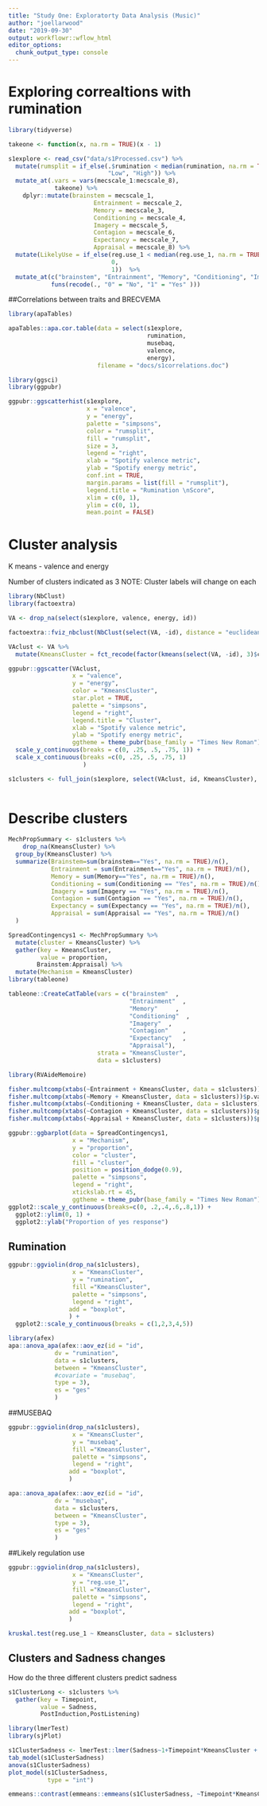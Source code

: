 ```yaml
---
title: "Study One: Exploratorty Data Analysis (Music)"
author: "joellarwood"
date: "2019-09-30"
output: workflowr::wflow_html
editor_options:
  chunk_output_type: console
---
```


 
# Exploring correaltions with rumination 

```r
library(tidyverse)

takeone <- function(x, na.rm = TRUE)(x - 1)

s1explore <- read_csv("data/s1Processed.csv") %>% 
  mutate(rumsplit = if_else(.$rumination < median(rumination, na.rm = TRUE), 
                            "Low", "High")) %>%   
  mutate_at(.vars = vars(mecscale_1:mecscale_8), 
             takeone) %>% 
    dplyr::mutate(brainstem = mecscale_1,
                        Entrainment = mecscale_2,
                        Memory = mecscale_3, 
                        Conditioning = mecscale_4,
                        Imagery = mecscale_5, 
                        Contagion = mecscale_6, 
                        Expectancy = mecscale_7,
                        Appraisal = mecscale_8) %>% 
  mutate(LikelyUse = if_else(reg.use_1 < median(reg.use_1, na.rm = TRUE), 
                             0, 
                             1))  %>% 
  mutate_at(c("brainstem", "Entrainment", "Memory", "Conditioning", "Imagery", "Contagion", "Expectancy", "Appraisal" ), 
            funs(recode(., "0" = "No", "1" = "Yes" )))
```

##Correlations between traits and BRECVEMA 

```r

library(apaTables)

apaTables::apa.cor.table(data = select(s1explore, 
                                       rumination, 
                                       musebaq, 
                                       valence, 
                                       energy), 
                         filename = "docs/s1correlations.doc")

```


```r

library(ggsci)
library(ggpubr)

ggpubr::ggscatterhist(s1explore,
                      x = "valence",
                      y = "energy",
                      palette = "simpsons",
                      color = "rumsplit",
                      fill = "rumsplit",
                      size = 3,
                      legend = "right",
                      xlab = "Spotify valence metric",
                      ylab = "Spotify energy metric",
                      conf.int = TRUE,
                      margin.params = list(fill = "rumsplit"),
                      legend.title = "Rumination \nScore",
                      xlim = c(0, 1),
                      ylim = c(0, 1),
                      mean.point = FALSE) 

```

# Cluster analysis 

K means - valence and energy

Number of clusters indicated as 3
NOTE: Cluster labels will change on each
```r
library(NbClust)
library(factoextra)

VA <- drop_na(select(s1explore, valence, energy, id))

factoextra::fviz_nbclust(NbClust(select(VA, -id), distance = "euclidean", method = "kmeans")) + theme_minimal() + ggtitle("NbClust's optimal number of clusters")

VAclust <- VA %>% 
  mutate(KmeansCluster = fct_recode(factor(kmeans(select(VA, -id), 3)$cluster)))

```

```r
ggpubr::ggscatter(VAclust, 
                  x = "valence", 
                  y = "energy", 
                  color = "KmeansCluster",
                  star.plot = TRUE,
                  palette = "simpsons",
                  legend = "right",
                  legend.title = "Cluster",
                  xlab = "Spotify valence metric",
                  ylab = "Spotify energy metric", 
                  ggtheme = theme_pubr(base_family = "Times New Roman")) +
  scale_y_continuous(breaks = c(0, .25, .5, .75, 1)) +
  scale_x_continuous(breaks =c(0, .25, .5, .75, 1)
                     )

s1clusters <- full_join(s1explore, select(VAclust, id, KmeansCluster), by = "id")
          

```

# Describe clusters 

```r

MechPropSummary <- s1clusters %>% 
    drop_na(KmeansCluster) %>% 
  group_by(KmeansCluster) %>% 
  summarize(Brainstem=sum(brainstem=="Yes", na.rm = TRUE)/n(),
            Entrainment = sum(Entrainment=="Yes", na.rm = TRUE)/n(),
            Memory = sum(Memory=="Yes", na.rm = TRUE)/n(),
            Conditioning = sum(Conditioning == "Yes", na.rm = TRUE)/n(),
            Imagery = sum(Imagery == "Yes", na.rm = TRUE)/n(),
            Contagion = sum(Contagion == "Yes", na.rm = TRUE)/n(),
            Expectancy = sum(Expectancy == "Yes", na.rm = TRUE)/n(),
            Appraisal = sum(Appraisal == "Yes", na.rm = TRUE)/n() 
  ) 

SpreadContingencys1 <- MechPropSummary %>% 
  mutate(cluster = KmeansCluster) %>% 
  gather(key = KmeansCluster, 
         value = proportion, 
        Brainstem:Appraisal) %>% 
  mutate(Mechanism = KmeansCluster)
library(tableone)

tableone::CreateCatTable(vars = c("brainstem"  ,  
                                  "Entrainment"  ,
                                  "Memory"     ,   
                                  "Conditioning"  ,
                                  "Imagery"  ,
                                  "Contagion"    , 
                                  "Expectancy"   , 
                                  "Appraisal"), 
                         strata = "KmeansCluster", 
                         data = s1clusters)

library(RVAideMemoire)

fisher.multcomp(xtabs(~Entrainment + KmeansCluster, data = s1clusters))$p.value
fisher.multcomp(xtabs(~Memory + KmeansCluster, data = s1clusters))$p.value
fisher.multcomp(xtabs(~Conditioning + KmeansCluster, data = s1clusters))$p.value
fisher.multcomp(xtabs(~Contagion + KmeansCluster, data = s1clusters))$p.value
fisher.multcomp(xtabs(~Appraisal + KmeansCluster, data = s1clusters))$p.value

ggpubr::ggbarplot(data = SpreadContingencys1, 
                  x = "Mechanism", 
                  y = "proportion", 
                  color = "cluster", 
                  fill = "cluster", 
                  position = position_dodge(0.9), 
                  palette = "simpsons", 
                  legend = "right", 
                  xtickslab.rt = 45, 
                  ggtheme = theme_pubr(base_family = "Times New Roman")) +
ggplot2::scale_y_continuous(breaks=c(0, .2,.4,.6,.8,1)) + 
  ggplot2::ylim(0, 1) +
  ggplot2::ylab("Proportion of yes response")

```


## Rumination
```r
ggpubr::ggviolin(drop_na(s1clusters), 
                  x = "KmeansCluster",
                  y = "rumination", 
                  fill ="KmeansCluster",
                  palette = "simpsons",
                  legend = "right", 
                 add = "boxplot", 
                 ) + 
  ggplot2::scale_y_continuous(breaks = c(1,2,3,4,5))

library(afex)
apa::anova_apa(afex::aov_ez(id = "id", 
             dv = "rumination", 
             data = s1clusters, 
             between = "KmeansCluster", 
             #covariate = "musebaq", 
             type = 3), 
             es = "ges"
             )

```

##MUSEBAQ 

```r
ggpubr::ggviolin(drop_na(s1clusters), 
                  x = "KmeansCluster",
                  y = "musebaq", 
                  fill ="KmeansCluster",
                  palette = "simpsons",
                  legend = "right", 
                 add = "boxplot", 
                 ) 

apa::anova_apa(afex::aov_ez(id = "id", 
             dv = "musebaq", 
             data = s1clusters, 
             between = "KmeansCluster", 
             type = 3), 
             es = "ges"
             )
```

##Likely regulation use 
```r
ggpubr::ggviolin(drop_na(s1clusters), 
                  x = "KmeansCluster",
                  y = "reg.use_1", 
                  fill ="KmeansCluster",
                  palette = "simpsons",
                  legend = "right", 
                 add = "boxplot", 
                 ) 

kruskal.test(reg.use_1 ~ KmeansCluster, data = s1clusters)

```

## Clusters and Sadness changes 
How do the three different clusters predict sadness 

```r
s1ClusterLong <- s1clusters %>% 
  gather(key = Timepoint, 
         value = Sadness, 
         PostInduction,PostListening)

library(lmerTest)
library(sjPlot)

s1ClusterSadness <- lmerTest::lmer(Sadness~1+Timepoint*KmeansCluster + (1 |id), data = s1ClusterLong)
tab_model(s1ClusterSadness)
anova(s1ClusterSadness)
plot_model(s1ClusterSadness, 
           type = "int")

emmeans::contrast(emmeans::emmeans(s1ClusterSadness, ~Timepoint*KmeansCluster), "pairwise", by = "KmeansCluster")
```

